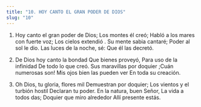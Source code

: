 ```yaml
---
title: "10. HOY CANTO EL GRAN PODER DE DIOS"
slug: "10"
---
```


1. Hoy canto el gran poder de Dios; Los montes él creó;
Habló a los mares con fuerte voz; Los cielos extendió .
Su mente sabia cantaré; Poder al sol le dio.
Las luces de la noche, sé: Que él las decretó.

2.	De Dios hoy canto la bondad Que bienes proveyó,
Para uso de la infinidad De todo lo que creó.
Sus maravillas por doquier
;Cuán numerosas son!
Mis ojos bien las pueden ver En toda su creación.

3.	Oh Dios, tu gloria, flores mil Demuestran por doquier;
Los vientos y el turbión hostil Declaran tu poder.
En la natura, buen Señor, La vida a todos das; Doquier que miro alrededor Allí presente estás.

